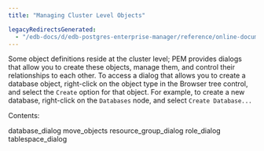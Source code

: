 ```yaml
---
title: "Managing Cluster Level Objects"

legacyRedirectsGenerated:
  - "/edb-docs/d/edb-postgres-enterprise-manager/reference/online-documentation/8.0/managing_cluster_objects.html"
---
```


<div id="managing_cluster_objects" class="registered_link"></div>

Some object definitions reside at the cluster level; PEM provides dialogs that allow you to create these objects, manage them, and control their relationships to each other. To access a dialog that allows you to create a database object, right-click on the object type in the Browser tree control, and select the `Create` option for that object. For example, to create a new database, right-click on the `Databases` node, and select `Create Database...`

Contents:

<div class="toctree">

database_dialog move_objects resource_group_dialog role_dialog tablespace_dialog

</div>
